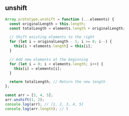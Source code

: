 
## unshift

```js
Array.prototype.unshift = function (...elements) {
  const originalLength = this.length;
  const totalLength = elements.length + originalLength;

  // Shift existing elements to the right
  for (let i = originalLength - 1; i >= 0; i--) {
    this[i + elements.length] = this[i];
  }

  // Add new elements at the beginning
  for (let i = 0; i < elements.length; i++) {
    this[i] = elements[i];
  }

  return totalLength; // Return the new length
};

const arr = [3, 4, 5];
arr.unshift(1, 2);
console.log(arr); // [1, 2, 3, 4, 5]
console.log(arr.length); // 5
```
